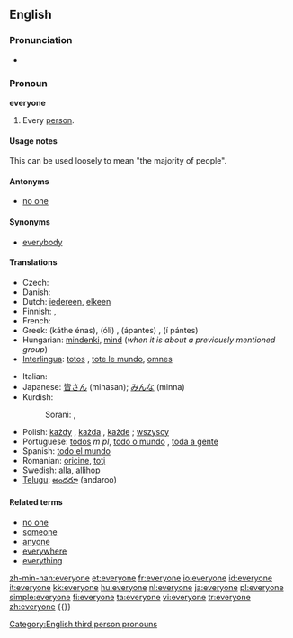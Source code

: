 ==English==

===Pronunciation===
* {{audio|en-us-everyone.ogg|Audio (US)}}

===Pronoun===
'''everyone'''

# Every [[person]].

====Usage notes====

This can be used loosely to mean "the majority of people".

====Antonyms====
* [[no one]]

====Synonyms====
* [[everybody]]

====Translations====
{{trans-top|every person}}
* Czech: {{t+|cs|všichni|m}}
* Danish: {{t+|da|alle}}
* Dutch: [[iedereen]], [[elkeen]]
* Finnish: {{t+|fi|jokainen}}, {{t+|fi|kaikki}}
* French: {{t+|fr|chacun}}
* Greek: {{t+|el|κάθε ένας|sc=Grek}} (káthe énas), {{t+|el|όλοι|sc=Grek}} (óli) {{p}}, {{t+|el|άπαντες|sc=Grek}} (ápantes) {{p}}, {{t+|el|οι πάντες|sc=Grek}} (í pántes) {{p}}
* Hungarian: [[mindenki]], [[mind#Hungarian|mind]] (''when it is about a previously mentioned group'')
* [[Interlingua]]: [[totos]] {{p}}, [[tote le mundo]], [[omnes]] {{p}}
{{trans-mid}}
* Italian: {{t+|it|ciascuno}}
* Japanese: [[皆さん]] (minasan); [[みんな]] (minna)
* Kurdish:
*: Sorani: {{t|ku|هه‌ریه‌که‌|tr=heryeke|sc=KUchar}}, {{t|ku|هه‌موکه‌س|tr=hemukes|sc=KUchar}}
* Polish: [[każdy]] {{m}}, [[każda]] {{f}}, [[każde]] {{n}} ; [[wszyscy]]
* Portuguese: [[todos]] ''m pl'', [[todo o mundo]] {{m}}, [[toda a gente]] {{f}}
* Spanish: [[todo el mundo]] {{m}}
* Romanian: [[oricine]], [[toţi]]
* Swedish: [[alla]], [[allihop]]
* [[Telugu]]: [[అందరూ]] (andaroo)
{{trans-bottom}}

====Related terms====
* [[no one]]
* [[someone]]
* [[anyone]]
* [[everywhere]]
* [[everything]]

[[Category:English third person pronouns]]

[[zh-min-nan:everyone]]
[[et:everyone]]
[[fr:everyone]]
[[io:everyone]]
[[id:everyone]]
[[it:everyone]]
[[kk:everyone]]
[[hu:everyone]]
[[nl:everyone]]
[[ja:everyone]]
[[pl:everyone]]
[[simple:everyone]]
[[fi:everyone]]
[[ta:everyone]]
[[vi:everyone]]
[[tr:everyone]]
[[zh:everyone]]
<nowiki>{{}}</nowiki>